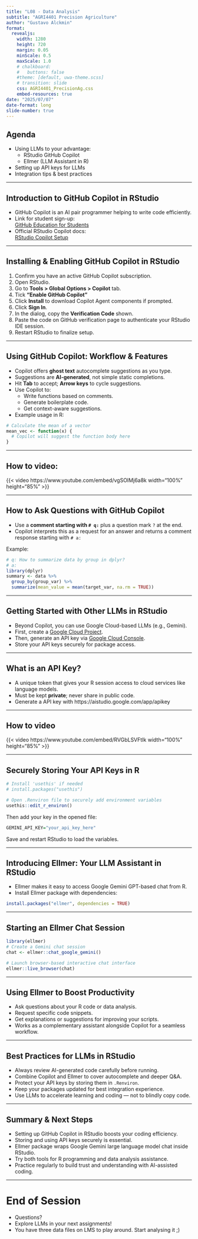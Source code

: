 ```yaml
---
title: "L08 - Data Analysis"
subtitle: "AGRI4401 Precision Agriculture"
author: "Gustavo Alckmin"
format:
  revealjs:
    width: 1280
    height: 720
    margin: 0.05
    minScale: 0.5
    maxScale: 1.0
    # chalkboard: 
    #   buttons: false
    #theme: [default, uwa-theme.scss] 
    # transition: slide
    css: AGRI4401_PrecisionAg.css
    embed-resources: true
date: "2025/07/07"
date-format: long
slide-number: true
---
```




## Agenda

- Using LLMs to your advantage:
  - RStudio GitHub Copilot
  - Ellmer (LLM Assistant in R)
- Setting up API keys for LLMs
- Integration tips & best practices

---

## Introduction to GitHub Copilot in RStudio

- GitHub Copilot is an AI pair programmer helping to write code efficiently.
- Link for student sign-up:  
  [GitHub Education for Students](https://docs.github.com/en/education/about-github-education/github-education-for-students/apply-to-github-education-as-a-student)
- Official RStudio Copilot docs:  
  [RStudio Copilot Setup](https://docs.posit.co/ide/user/ide/guide/tools/copilot.html)

---

## Installing & Enabling GitHub Copilot in RStudio

1. Confirm you have an active GitHub Copilot subscription.
2. Open RStudio.
3. Go to **Tools > Global Options > Copilot** tab.
4. Tick **“Enable GitHub Copilot”**
5. Click **Install** to download Copilot Agent components if prompted.
6. Click **Sign In**.
7. In the dialog, copy the **Verification Code** shown.
8. Paste the code on GitHub verification page to authenticate your RStudio IDE session.
9. Restart RStudio to finalize setup.

---

## Using GitHub Copilot: Workflow & Features

- Copilot offers **ghost text** autocomplete suggestions as you type.
- Suggestions are **AI-generated**, not simple static completions.
- Hit **Tab** to accept; **Arrow keys** to cycle suggestions.
- Use Copilot to:
  - Write functions based on comments.
  - Generate boilerplate code.
  - Get context-aware suggestions.
- Example usage in R:

```r
# Calculate the mean of a vector
mean_vec <- function(x) {
  # Copilot will suggest the function body here
}
```

---

## How to video:



{{< video https://www.youtube.com/embed/vgSOIMj6a8k width="100%" height="85%" >}}


---

## How to Ask Questions with GitHub Copilot

- Use a **comment starting with `# q:`** plus a question mark `?` at the end.
- Copilot interprets this as a request for an answer and returns a comment response starting with `# a:`

Example:

```r
# q: How to summarize data by group in dplyr?
# a: 
library(dplyr)
summary <- data %>%
  group_by(group_var) %>%
  summarize(mean_value = mean(target_var, na.rm = TRUE))
```

---

## Getting Started with Other LLMs in RStudio

- Beyond Copilot, you can use Google Cloud-based LLMs (e.g., Gemini).
- First, create a [Google Cloud Project](https://developers.google.com/workspace/guides/create-project).
- Then, generate an API key via [Google Cloud Console](https://console.cloud.google.com/apis/credentials).
- Store your API keys securely for package access.

---

## What is an API Key?

- A unique token that gives your R session access to cloud services like language models.
- Must be kept **private**; never share in public code.
- Generate a API key with https://aistudio.google.com/app/apikey

---

## How to video


{{< video https://www.youtube.com/embed/RVGbLSVFtIk width="100%" height="85%" >}}

---

## Securely Storing Your API Keys in R

```r
# Install 'usethis' if needed
# install.packages("usethis")

# Open .Renviron file to securely add environment variables
usethis::edit_r_environ()
```

Then add your key in the opened file:

```r
GEMINI_API_KEY="your_api_key_here"
```

Save and restart RStudio to load the variables.

---

## Introducing Ellmer: Your LLM Assistant in RStudio

- Ellmer makes it easy to access Google Gemini GPT-based chat from R.
- Install Ellmer package with dependencies:

```r
install.packages("ellmer", dependencies = TRUE)
```

---

## Starting an Ellmer Chat Session

```r
library(ellmer)
# Create a Gemini chat session
chat <- ellmer::chat_google_gemini()

# Launch browser-based interactive chat interface
ellmer::live_browser(chat)
```

---

## Using Ellmer to Boost Productivity

- Ask questions about your R code or data analysis.
- Request specific code snippets.
- Get explanations or suggestions for improving your scripts.
- Works as a complementary assistant alongside Copilot for a seamless workflow.

---

## Best Practices for LLMs in RStudio

- Always review AI-generated code carefully before running.
- Combine Copilot and Ellmer to cover autocomplete and deeper Q&A.
- Protect your API keys by storing them in `.Renviron`.
- Keep your packages updated for best integration experience.
- Use LLMs to accelerate learning and coding — not to blindly copy code.

---

## Summary & Next Steps

- Setting up GitHub Copilot in RStudio boosts your coding efficiency.
- Storing and using API keys securely is essential.
- Ellmer package wraps Google Gemini large language model chat inside RStudio.
- Try both tools for R programming and data analysis assistance.
- Practice regularly to build trust and understanding with AI-assisted coding.

---

# End of Session

- Questions?
- Explore LLMs in your next assignments!
- You have three data files on LMS to play around. Start analysing it ;)

  
